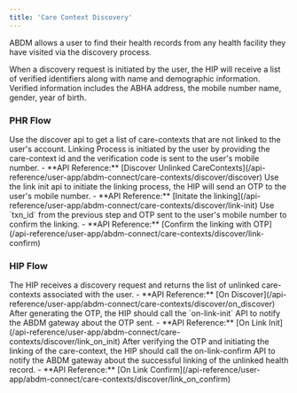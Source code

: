```yaml
---
title: 'Care Context Discovery'
---
```


ABDM allows a user to find their health records from any health facility they have visited via the discovery process.

When a discovery request is initiated by the user, the HIP will receive a list of verified identifiers along with name and demographic information. Verified information includes the ABHA address, the mobile number name, gender, year of birth.

### PHR Flow
<Steps>
    <Step title="Discover Unlinked CareContexts">
        Use the discover api to get a list of care-contexts that are not linked to the user's account.
        Linking Process is initiated by the user by providing the care-context id and the verification code is sent to the user's mobile number.
        - **API Reference:** [Discover Unlinked CareContexts](/api-reference/user-app/abdm-connect/care-contexts/discover/discover)
    </Step>
    <Step title="Initate the linking">
        Use the link init api to initiate the linking process, the HIP will send an OTP to the user's mobile number.
        - **API Reference:** [Initate the linking](/api-reference/user-app/abdm-connect/care-contexts/discover/link-init)
    </Step>
    <Step title="Confirm the linking with OTP">
        Use `txn_id` from the previous step and OTP sent to the user's mobile number to confirm the linking.
        - **API Reference:** [Confirm the linking with OTP](/api-reference/user-app/abdm-connect/care-contexts/discover/link-confirm)
    </Step>
</Steps>

### HIP Flow
<Steps>
    <Step title="On Discover">
        The HIP receives a discovery request and returns the list of unlinked care-contexts associated with the user.
        - **API Reference:** [On Discover](/api-reference/user-app/abdm-connect/care-contexts/discover/on_discover)
    </Step>
    <Step title="On Link Init">
        After generating the OTP, the HIP should call the `on-link-init` API to notify the ABDM gateway about the OTP sent.
        - **API Reference:** [On Link Init](/api-reference/user-app/abdm-connect/care-contexts/discover/link_on_init)
    </Step>
    <Step title="On Link Confirm">
        After verifying the OTP and initiating the linking of the care-context, the HIP should call the on-link-confirm API to notify the ABDM gateway about the successful linking of the unlinked health record.
        - **API Reference:** [On Link Confirm](/api-reference/user-app/abdm-connect/care-contexts/discover/link_on_confirm)
    </Step>
</Steps>